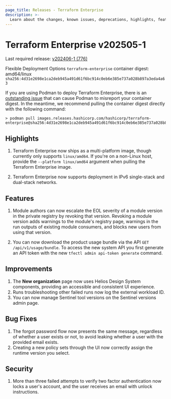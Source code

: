 ```yaml
---
page_title: Releases - Terraform Enterprise
description: >-
  Learn about the changes, known issues, deprecations, highlights, features, improvements, bug fixes, and security fixes for the v202505-1 release.
---
```


# Terraform Enterprise v202505-1

Last required release: [v202406-1 (776)](/terraform/enterprise/releases/2024/v202406-1)

Flexible Deployment Options `terraform-enterprise` container digest: amd64/linux `sha256:4d31e2698e1ca2deb945a491d61f6bc914c0eb6e385e737a028b897a3eda4a63`

<Note>

If you are using Podman to deploy Terraform Enterprise, there is an [outstanding issue](https://github.com/containers/podman/issues/25361) that can cause Podman to misreport your container digest. In the meantime, we recommend pulling the container digest directly with the following command:

```shell-session
> podman pull images.releases.hashicorp.com/hashicorp/terraform-enterprise@sha256:4d31e2698e1ca2deb945a491d61f6bc914c0eb6e385e737a028b897a3eda4a63
```

</Note>


## Highlights

1. Terraform Enterprise now ships as a multi-platform image, though currently only supports `linux/amd64`. If you're on a non-Linux host, provide the `--platform linux/amd64` argument when pulling the Terraform Enterprise image.

2. Terraform Enterprise now supports deployment in IPv6 single-stack and dual-stack networks.

## Features

1. Module authors can now escalate the EOL severity of a module version in the private registry by revoking that version. Revoking a module version adds warnings to the module's registry page, warnings in the run outputs of existing module consumers, and blocks new users from using that version.

2. You can now download the product usage bundle via the API `GET /api/v1/usage/bundle`. To access the new system API you first generate an API token with the new `tfectl admin api-token generate` command.

## Improvements

1. The **New organization** page now uses Helios Design System components, providing an accessible and consistent UI experience.
1. Runs troubleshooting other failed runs now log the external workload ID.
1. You can now manage Sentinel tool versions on the Sentinel versions admin page.

## Bug Fixes
1. The forgot password flow now presents the same message, regardless of whether a user exists or not, to avoid leaking whether a user with the provided email exists.
1. Creating a new policy sets through the UI now correctly assign the runtime version you select.

## Security
1. More than three failed attempts to verify two factor authentication now locks a user's account, and the user receives an email with unlock instructions.
